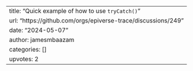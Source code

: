 ---
title: "Quick example of how to use `tryCatch()`"
url: "https://github.com/orgs/epiverse-trace/discussions/249"
date: "2024-05-07"
author: jamesmbaazam
categories: []
upvotes: 2
---